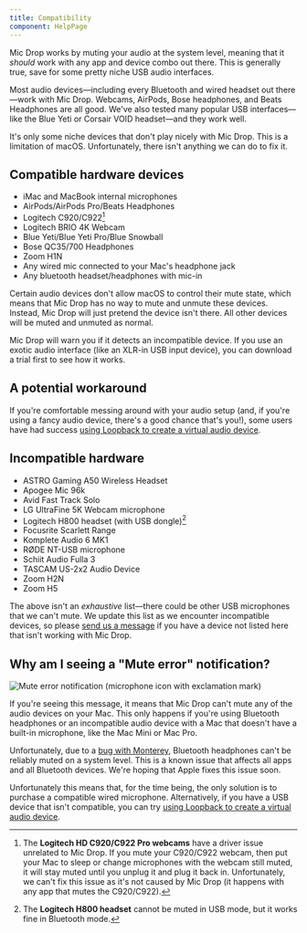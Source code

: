 ```yaml
---
title: Compatibility
component: HelpPage
---
```



<Panel>

Mic Drop works by muting your audio at the system level, meaning that it _should_ work with any app and device combo out there. This is generally true, save for some pretty niche USB audio interfaces.

Most audio devices—including every Bluetooth and wired headset out there—work with Mic Drop. Webcams, AirPods, Bose headphones, and Beats Headphones are all good. We've also tested many popular USB interfaces—like the Blue Yeti or Corsair VOID headset—and they work well.

It's only some niche devices that don't play nicely with Mic Drop. This is a limitation of macOS. Unfortunately, there isn't anything we can do to fix it.

## Compatible hardware devices

- iMac and MacBook internal microphones
- AirPods/AirPods Pro/Beats Headphones
- Logitech C920/C922[^1]
- Logitech BRIO 4K Webcam
- Blue Yeti/Blue Yeti Pro/Blue Snowball
- Bose QC35/700 Headphones
- Zoom H1N
- Any wired mic connected to your Mac's headphone jack
- Any bluetooth headset/headphones with mic-in

Certain audio devices don't allow macOS to control their mute state, which means that Mic Drop has no way to mute and unmute these devices. Instead, Mic Drop will just pretend the device isn't there. All other devices will be muted and unmuted as normal.

Mic Drop will warn you if it detects an incompatible device. If you use an exotic audio interface (like an XLR-in USB input device), you can <DownloadLink>download a trial</DownloadLink> first to see how it works.

## A potential workaround

If you're comfortable messing around with your audio setup (and, if you're using a fancy audio device, there's a good chance that's you!), some users have had success [using Loopback to create a virtual audio device](/help/using-loopback).

## Incompatible hardware

- ASTRO Gaming A50 Wireless Headset
- Apogee Mic 96k
- Avid Fast Track Solo
- LG UltraFine 5K Webcam microphone
- Logitech H800 headset (with USB dongle)[^2]
- Focusrite Scarlett Range
- Komplete Audio 6 MK1
- RØDE NT-USB microphone
- Schiit Audio Fulla 3
- TASCAM US-2x2 Audio Device
- Zoom H2N
- Zoom H5

The above isn't an _exhaustive_ list—there could be other USB microphones that we can't mute. We update this list as we encounter incompatible devices, so please [send us a message](mailto:micdrop@octopusthink.com) if you have a device not listed here that isn't working with Mic Drop.

## Why am I seeing a "Mute error" notification?

<div>
  <Image
    alt="Mute error notification (microphone icon with exclamation mark)"
    src="images/mute-error-notification.png"
    css={css`
      margin: 0 auto 2.4rem;
      max-width: 16rem;
    `}
  />
</div>

If you're seeing this message, it means that Mic Drop can't mute any of the audio devices on your Mac. This only happens if you're using Bluetooth headphones or an incompatible audio device with a Mac that doesn't have a built-in microphone, like the Mac Mini or Mac Pro.

Unfortunately, due to a [bug with Monterey](/help/hardware-issues), Bluetooth headphones can't be reliably muted on a system level. This is a known issue that affects all apps and all Bluetooth devices. We're hoping that Apple fixes this issue soon.

Unfortunately this means that, for the time being, the only solution is to purchase a compatible wired microphone. Alternatively, if you have a USB device that isn't compatible, you can try [using Loopback to create a virtual audio device](/help/using-loopback).

[^1]: The **Logitech HD C920/C922 Pro webcams** have a driver issue unrelated to Mic Drop. If you mute your C920/C922 webcam, then put your Mac to sleep or change microphones with the webcam still muted, it will stay muted until you unplug it and plug it back in. Unfortunately, we can't fix this issue as it's not caused by Mic Drop (it happens with any app that mutes the C920/C922).
[^2]: The **Logitech H800 headset** cannot be muted in USB mode, but it works fine in Bluetooth mode.

</Panel>
